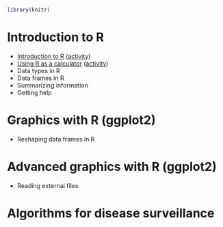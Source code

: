 <!--
%\VignetteEngine{knitr::knitr}
%\VignetteIndexEntry{Activity Index}
-->
```r
library(knitr)
```

# Introduction to R

- [Introduction to R](intro.html) ([activity](intro-activity.html))
- [Using R as a calculator](calculator.html) ([activity](calculator-activity.html))
- Data types in R
- Data frames in R
- Summarizing information
- Getting help



# Graphics with R (ggplot2)

- Reshaping data frames in R



# Advanced graphics with R (ggplot2)

- Reading external files




# Algorithms for disease surveillance
